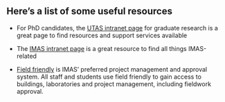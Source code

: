 ## Here's a list of some useful resources

-   For PhD candidates, the [UTAS intranet page](https://universitytasmania.sharepoint.com/sites/research-division/SitePages/HDR-Candidates.aspx) for graduate research is a great page to find resources and support services available

-   The [IMAS intranet page](https://universitytasmania.sharepoint.com/sites/imas/) is a great resource to find all things IMAS-related

-   [Field friendly](https://utas.fieldfriendly.com/) is IMAS' preferred project management and approval system.
    All staff and students use field friendly to gain access to buildings, laboratories and project management, including fieldwork approval.

